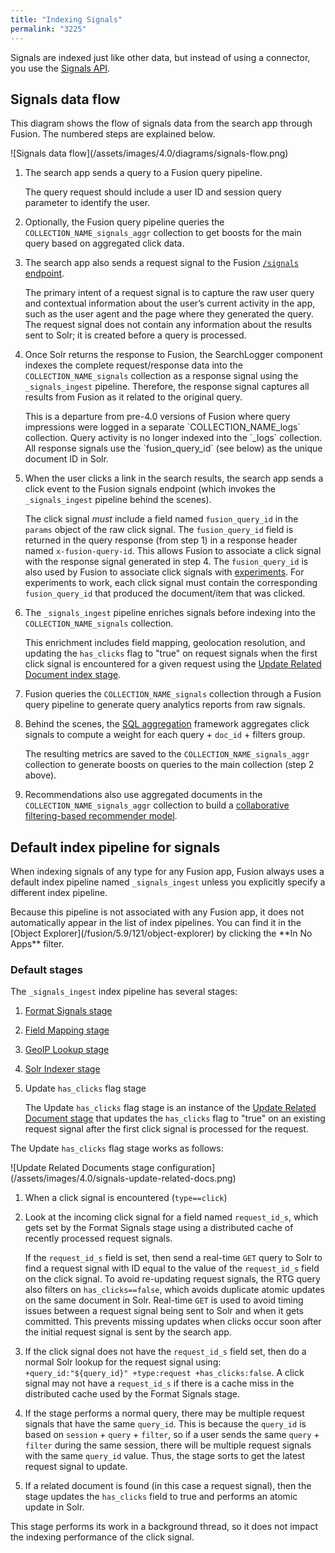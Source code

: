 ```yaml
---
title: "Indexing Signals"
permalink: "3225"
---
```


Signals are indexed just like other data, but instead of using a connector, you use the [Signals API](/fusion/5.9/549/signals-api).

## Signals data flow

This diagram shows the flow of signals data from the search app through Fusion. The numbered steps are explained below.

<Frame>![Signals data flow](/assets/images/4.0/diagrams/signals-flow.png)</Frame>

1. The search app sends a query to a Fusion query pipeline.

   The query request should include a user ID and session query parameter to identify the user.
2. Optionally, the Fusion query pipeline queries the `COLLECTION_NAME_signals_aggr` collection to get boosts for the main query based on aggregated click data.
3. The search app also sends a request signal to the Fusion [`/signals` endpoint](/fusion/5.9/549/signals-api).

   The primary intent of a request signal is to capture the raw user query and contextual information about the user’s current activity in the app, such as the user agent and the page where they generated the query. The request signal does not contain any information about the results sent to Solr; it is created before a query is processed.
4. Once Solr returns the response to Fusion, the SearchLogger component indexes the complete request/response data into the `COLLECTION_NAME_signals` collection as a response signal using the `_signals_ingest` pipeline. Therefore, the response signal captures all results from Fusion as it related to the original query.

   <Note>
   This is a departure from pre-4.0 versions of Fusion where query impressions were logged in a separate `COLLECTION_NAME_logs` collection. Query activity is no longer indexed into the `_logs` collection. All response signals use the `fusion_query_id` (see below) as the unique document ID in Solr.
   </Note>

5. When the user clicks a link in the search results, the search app sends a click event to the Fusion signals endpoint (which invokes the `_signals_ingest` pipeline behind the scenes).

   The click signal *must* include a field named `fusion_query_id` in the `params` object of the raw click signal. The `fusion_query_id` field is returned in the query response (from step 1) in a response header named `x-fusion-query-id`. This allows Fusion to associate a click signal with the response signal generated in step 4. The `fusion_query_id` is also used by Fusion to associate click signals with [experiments](/fusion/5.9/460/experiments). For experiments to work, each click signal must contain the corresponding `fusion_query_id` that produced the document/item that was clicked.
6. The `_signals_ingest` pipeline enriches signals before indexing into the `COLLECTION_NAME_signals` collection.

   This enrichment includes field mapping, geolocation resolution, and updating the `has_clicks` flag to "true" on request signals when the first click signal is encountered for a given request using the [Update Related Document index stage](/fusion/5.9/231/update-related-document-stage).
7. Fusion queries the `COLLECTION_NAME_signals` collection through a Fusion query pipeline to generate query analytics reports from raw signals.
8. Behind the scenes, the [SQL aggregation](/fusion/5.9/8804/sql-aggregation-jobs) framework aggregates click signals to compute a weight for each query + `doc_id` + filters group.

   The resulting metrics are saved to the `COLLECTION_NAME_signals_aggr` collection to generate boosts on queries to the main collection (step 2 above).
9. Recommendations also use aggregated documents in the `COLLECTION_NAME_signals_aggr` collection to build a [collaborative filtering-based recommender model](/fusion/5.9/475/methods-for-recommendations-and-boosting).

## Default index pipeline for signals

When indexing signals of any type for any Fusion app, Fusion always uses a default index pipeline named `_signals_ingest` unless you explicitly specify a different index pipeline.

<Tip>
Because this pipeline is not associated with any Fusion app, it does not automatically appear in the list of index pipelines. You can find it in the [Object Explorer](/fusion/5.9/121/object-explorer) by clicking the **In No Apps** filter.
</Tip>

### Default stages

The `_signals_ingest` index pipeline has several stages:

1. [Format Signals stage](/fusion/5.9/225/format-signals-index-stage)
2. [Field Mapping stage](/fusion/5.9/224/field-mapping-index-stage)
3. [GeoIP Lookup stage](/fusion/5.9/211/geo-ip-lookup-stage)
4. [Solr Indexer stage](/fusion/5.9/227/solr-indexer-stage)
5. Update `has_clicks` flag stage

   The Update `has_clicks` flag stage is an instance of the [Update Related Document stage](/fusion/5.9/231/update-related-document-stage) that updates the `has_clicks` flag to "true" on an existing request signal after the first click signal is processed for the request.

The Update `has_clicks` flag stage works as follows:

<Frame>![Update Related Documents stage configuration](/assets/images/4.0/signals-update-related-docs.png)</Frame>

1. When a click signal is encountered (`type==click`)
2. Look at the incoming click signal for a field named `request_id_s`, which gets set by the Format Signals stage using a distributed cache of recently processed request signals.

   If the `request_id_s` field is set, then send a real-time `GET` query to Solr to find a request signal with ID equal to the value of the `request_id_s` field on the click signal. To avoid re-updating request signals, the RTG query also filters on `has_clicks==false`, which avoids duplicate atomic updates on the same document in Solr. Real-time `GET` is used to avoid timing issues between a request signal being sent to Solr and when it gets committed. This prevents missing updates when clicks occur soon after the initial request signal is sent by the search app.
3. If the click signal does not have the `request_id_s` field set, then do a normal Solr lookup for the request signal using: `+query_id:"${query_id}" +type:request +has_clicks:false`. A click signal may not have a `request_id_s` if there is a cache miss in the distributed cache used by the Format Signals stage.
4. If the stage performs a normal query, there may be multiple request signals that have the same `query_id`. This is because the `query_id` is based on `session` + `query` + `filter`, so if a user sends the same `query` + `filter` during the same session, there will be multiple request signals with the same `query_id` value. Thus, the stage sorts to get the latest request signal to update.
5. If a related document is found (in this case a request signal), then the stage updates the `has_clicks` field to true and performs an atomic update in Solr.

This stage performs its work in a background thread, so it does not impact the indexing performance of the click signal.